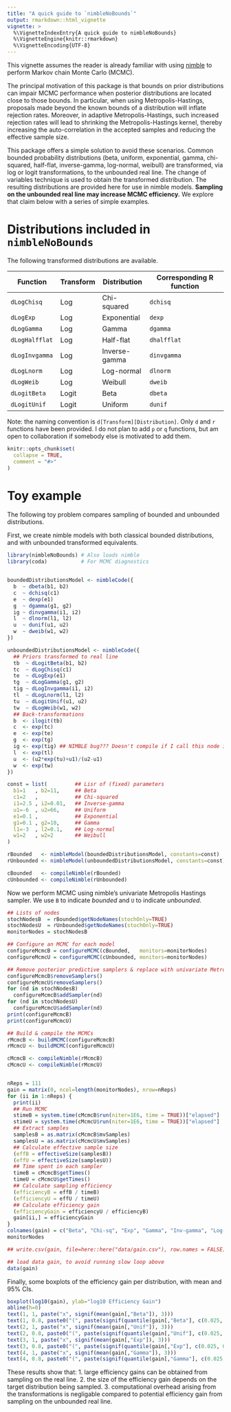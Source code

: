 ```yaml
---
title: "A quick guide to `nimbleNoBounds`"
output: rmarkdown::html_vignette
vignette: >
  %\VignetteIndexEntry{A quick guide to nimbleNoBounds}
  %\VignetteEngine{knitr::rmarkdown}
  %\VignetteEncoding{UTF-8}
---
```


<!-- Add this vignette to the documentation via roxygen2::roxygenise() and  R CMD build -->

<!-- setwd("/home/pleydell/nimbleProject/nimble-snippets/nimbleAPT"); roxygen2::roxygenise() -->



This vignette assumes the reader is already familiar with using [nimble](https://r-nimble.org/) to perform Markov chain Monte Carlo (MCMC).

The principal motivation of this package is that bounds on prior distributions can impair MCMC performance when posterior distributions are located close to those bounds.
In particular, when using Metropolis-Hastings, proposals made beyond the known bounds of a distribution will inflate rejection rates.
Moreover, in adaptive Metropolis-Hastings, such increased rejection rates will lead to shrinking the Metropolis-Hastings kernel,
thereby increasing the auto-correlation in the accepted samples and reducing the effective sample size.


This package offers a simple solution to avoid these scenarios.
Common bounded probability distributions (beta, uniform, exponential, gamma, chi-squared, half-flat, inverse-gamma, log-normal, weibull)
are transformed, via log or logit transformations, to the unbounded real line.
The change of variables technique is used to obtain the transformed distribution.
The resulting distributions are provided here for use in nimble models.
__Sampling on the unbounded real line may increase MCMC efficiency.__
We explore that claim below with a series of simple examples.

# Distributions included in `nimbleNoBounds`

The following transformed distributions are available.

| Function       | Transform | Distribution  | Corresponding R function |
|----------------|-----------|---------------|--------------------------|
| `dLogChisq`    | Log       | Chi-squared   | `dchisq`                 |
| `dLogExp`      | Log       | Exponential   | `dexp`                   |
| `dLogGamma`    | Log       | Gamma         | `dgamma`                 |
| `dLogHalfflat` | Log       | Half-flat     | `dhalfflat`              |
| `dLogInvgamma` | Log       | Inverse-gamma | `dinvgamma`              |
| `dLogLnorm`    | Log       | Log-normal    | `dlnorm`                 |
| `dLogWeib`     | Log       | Weibull       | `dweib`                  |
| `dLogitBeta`   | Logit     | Beta          | `dbeta`                  |
| `dLogitUnif`   | Logit     | Uniform       | `dunif`                  |

Note: the naming convention is `d[Transform][Distribution]`.
Only `d` and `r` functions have been provided.
I do not plan to add `p` or `q` functions, but am open to collaboration if somebody else is motivated to add them.




```r
knitr::opts_chunk$set(
  collapse = TRUE,
  comment = "#>"
)
```

# Toy example

The following toy problem compares sampling of bounded and unbounded distributions.

First, we create nimble models with both classical bounded distributions, and with unbounded transformed equivalents.

```r
library(nimbleNoBounds) # Also loads nimble
library(coda)           # For MCMC diagnostics


boundedDistributionsModel <- nimbleCode({
  b  ~ dbeta(b1, b2)
  c  ~ dchisq(c1)
  e  ~ dexp(e1)
  g  ~ dgamma(g1, g2)
  ig ~ dinvgamma(i1, i2)
  l  ~ dlnorm(l1, l2)
  u  ~ dunif(u1, u2)
  w  ~ dweib(w1, w2)
})

unboundedDistributionsModel <- nimbleCode({
  ## Priors transformed to real line
  tb  ~ dLogitBeta(b1, b2)
  tc  ~ dLogChisq(c1)
  te  ~ dLogExp(e1)
  tg  ~ dLogGamma(g1, g2)
  tig ~ dLogInvgamma(i1, i2)
  tl  ~ dLogLnorm(l1, l2)
  tu  ~ dLogitUnif(u1, u2)
  tw  ~ dLogWeib(w1, w2)
  ## Back-transformations
  b  <- ilogit(tb)
  c  <- exp(tc)
  e  <- exp(te)
  g  <- exp(tg)
  ig <- exp(tig) ## NIMBLE bug??? Doesn't compile if I call this node i
  l  <- exp(tl)
  u  <- (u2*exp(tu)+u1)/(u2-u1)
  w  <- exp(tw)
})

const = list(         ## Lisr of (fixed) parameters
  b1=1   , b2=11,     ## Beta
  c1=2   ,            ## Chi-squared
  i1=2.5 , i2=0.01,   ## Inverse-gamma
  u1=-6  , u2=66,     ## Uniform
  e1=0.1 ,            ## Exponential
  g1=0.1 , g2=10,     ## Gamma
  l1=-3  , l2=0.1,    ## Log-normal
  w1=2   , w2=2       ## Weibull
)

rBounded   <- nimbleModel(boundedDistributionsModel, constants=const)
rUnbounded <- nimbleModel(unboundedDistributionsModel, constants=const)

cBounded   <- compileNimble(rBounded)
cUnbounded <- compileNimble(rUnbounded)

```

Now we perform MCMC using nimble's univariate Metropolis Hastings sampler.
We use `B` to indicate _bounded_ and `U` to indicate _unbounded_.


```r
## Lists of nodes
stochNodesB  = rBounded$getNodeNames(stochOnly=TRUE)
stochNodesU  = rUnbounded$getNodeNames(stochOnly=TRUE)
monitorNodes = stochNodesB

## Configure an MCMC for each model
configureMcmcB = configureMCMC(cBounded,   monitors=monitorNodes)
configureMcmcU = configureMCMC(cUnbounded, monitors=monitorNodes)

## Remove posterior predictive samplers & replace with univariate Metropolis-Hastings
configureMcmcB$removeSamplers()
configureMcmcU$removeSamplers()
for (nd in stochNodesB)
  configureMcmcB$addSampler(nd)
for (nd in stochNodesU)
  configureMcmcU$addSampler(nd)
print(configureMcmcB)
print(configureMcmcU)

## Build & compile the MCMCs
rMcmcB <- buildMCMC(configureMcmcB)
rMcmcU <- buildMCMC(configureMcmcU)

cMcmcB <- compileNimble(rMcmcB)
cMcmcU <- compileNimble(rMcmcU)


nReps = 111
gain = matrix(0, ncol=length(monitorNodes), nrow=nReps)
for (ii in 1:nReps) {
  print(ii)
  ## Run MCMC
  stimeB = system.time(cMcmcB$run(niter=1E6, time = TRUE))["elapsed"]
  stimeU = system.time(cMcmcU$run(niter=1E6, time = TRUE))["elapsed"]
  ## Extract samples
  samplesB = as.matrix(cMcmcB$mvSamples)
  samplesU = as.matrix(cMcmcU$mvSamples)
  ## Calculate effective sample size
  (effB = effectiveSize(samplesB))
  (effU = effectiveSize(samplesU))
  ## Time spent in each sampler
  timeB = cMcmcB$getTimes()
  timeU = cMcmcU$getTimes()
  ## Calculate sampling efficiency
  (efficiencyB = effB / timeB)
  (efficiencyU = effU / timeU)
  ## Calculate efficiency gain
  (efficiencyGain = efficiencyU / efficiencyB)
  gain[ii,] = efficiencyGain
}
colnames(gain) = c("Beta", "Chi-sq", "Exp", "Gamma", "Inv-gamma", "Log-norm", "Uniform", "Weibull")
monitorNodes

## write.csv(gain, file=here::here("data/gain.csv"), row.names = FALSE)

```
```r
## load data gain, to avoid running slow loop above
data(gain)
```

Finally, some boxplots of the efficiency gain per distribution, with mean and 95% CIs.
```r
boxplot(log10(gain), ylab="log10 Efficiency Gain")
abline(h=0)
text(1, 1, paste("x", signif(mean(gain[,"Beta"]), 3)))
text(1, 0.8, paste0("(", paste(signif(quantile(gain[,"Beta"], c(0.025, 0.975)), 3), collapse=" - "), ")"))
text(2, 1, paste("x", signif(mean(gain[,"Unif"]), 3)))
text(2, 0.8, paste0("(", paste(signif(quantile(gain[,"Unif"], c(0.025, 0.975)), 3), collapse=" - "), ")"))
text(3, 1, paste("x", signif(mean(gain[,"Exp"]), 3)))
text(3, 0.8, paste0("(", paste(signif(quantile(gain[,"Exp"], c(0.025, 0.975)), 3), collapse=" - "), ")"))
text(4, 1, paste("x", signif(mean(gain[,"Gamma"]), 3)))
text(4, 0.8, paste0("(", paste(signif(quantile(gain[,"Gamma"], c(0.025, 0.975)), 3), collapse=" - "), ")"))


```

These results show that:
1. large efficiency gains can be obtained from sampling on the real line.
2. the size of the efficiency gain depends on the target distribution being sampled.
3. computational overhead arising from the transformations is negligable compared to potential efficiency gain from sampling on the unbounded real line.
